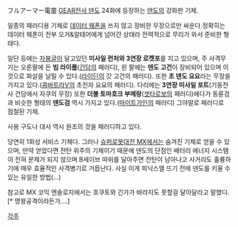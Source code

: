 フルアーマー電童
[[GEAR전사 덴도]] 24화에 등장하는 [[덴도]]의 강화판 기체.

일종의 패러디용 기체로 [[데이터 웨폰]]을 쓰지 않고 장비한 무장으로만 싸운다.정확히는 데이터 웨폰이 전부 오거&알테어에게 넘어간 상태라 전력적으로 무리가 와서 준비한 형태다.

일단 등에는 [[자붕글]]이 달고있던 '''미사일 런처와 3연장 로켓포'''를 지고 있으며, 주 사격무기는 오른팔에 든 '''빔 라이플'''([[건담]]의 패러디), 왼 팔에는 '''덴도 고건'''이 장비되어 있으며 이것으로 화살을 날릴 수 있다.([[라이딘]]의 갓 고건의 패러디). 또한 '''초 덴도 요요'''라는 무장을 가지고 있다.([[콤바트라V]]의 초전자 요요의 패러디). 다리에는 '''3연장 미사일 포트'''(기동전사 건담에서 자쿠의 무장) 또한 '''더블 토마호크 부메랑'''([[겟타로보]]의 패러디)에다가 동륜검과 비슷한 형태의 '''덴도검''' 역시 가지고 있다.([[마이트가인]]의 패러디) 그야말로 패러디로 점철된 기체.

사용 구도나 대사 역시 원조의 것을 패러디하고 있다. 

당연히 1회성 서비스 기체다. 그러나 [[슈퍼로봇대전 MX]]에서는 숨겨진 기체로 얻을 수 있으며, 만약 얻었다면 잔탄 위주의 기체이기 때문에 덴도의 단점인 배터리 에너지 시스템이 전혀 문제가 되지 않으며 B세이브 따위를 달아주면 잔탄이 남아나고 사거리도 훌륭하기에 매우 효율적인 사격병기로 거듭난다. 사실 이게 피닉스엘 뜨기 전에 덴도를 키울 수 있는 유일한 방법(...)

참고로 MX 코믹 엔솔로지에서는 호쿠토와 긴가가 바라지도 못할걸 달아달라고 말했다.[* 명왕공격이라든가....]

[[각주]]
